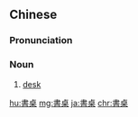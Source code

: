 {{also|书桌}}
==Chinese==
{{zh-forms|s=书桌}}

===Pronunciation===
{{zh-pron
|m=shūzhuō
|c=syu1 coek3,syu1 zoek3
|h=pfs=sû-chok
|mn=chu-toh
|cat=n
}}

===Noun===
{{zh-noun}}

# [[desk]] {{zh-mw|張}}
#: {{zh-x|把 書 放 在 '''書桌''' 上。|Put the book on the '''desk'''.}}

[[hu:書桌]]
[[mg:書桌]]
[[ja:書桌]]
[[chr:書桌]]